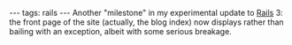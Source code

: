 ---
tags: rails
---
Another "milestone" in my experimental update to [[Rails]] 3: the front page of the site (actually, the blog index) now displays rather than bailing with an exception, albeit with some serious breakage.
